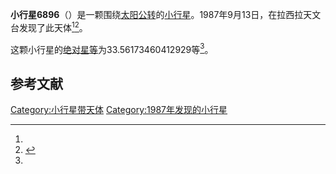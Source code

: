 {{Infobox planet
| bgcolour = #FFFFC0
| name = 6896
| symbol = 
| image = 
| caption = 
| discovery = yes
| discovery_ref = 
| discoverer = {{link-en|亨利·德波鸿诺|Henri Debehogne}}
| discovery_site = [[拉西拉天文台|拉西拉天文台]] 
| discovered = 1987年9月13日
| designations = yes
| mp_name = 
| named_after = 
| alt_names = 1987 RE1/ 1992 AW
| mp_category = [[主带小行星|主带小行星]]
| orbit_ref = <ref name="a">[http://ssd.jpl.nasa.gov/sbdb.cgi?sstr=6896 6896] {{Wayback|url=http://ssd.jpl.nasa.gov/sbdb.cgi?sstr=6896 |date=20200820185406 }}，小行星數據庫瀏覽器（JPL Small-Body Database Browser）－[[美国国家航空航天局|美国国家航空航天局]]喷气推进实验室</ref>
| epoch = 2456400.5 (2013年4月18日更新)
| aphelion = {{convert|2.793594047143853|AU|km|3|abbr=on|lk=out}}
| perihelion = {{convert|1.793225716596851|AU|km|3|abbr=on}}
| semimajor = {{convert|2.293409881870352|AU|km|3|abbr=on}}
| eccentricity = 0.218096281
| period = 1268.589014 [[日|日]]<br />3.47[[儒略年|儒略年]]
| avg_speed = 
| inclination = 4.971032213916313
| asc_node = 343.1046170382572
| mean_anomaly = 
| arg_peri = 33.56173460412929
| satellites = 
| physical_characteristics = yes
| dimensions = 
| mass = 
| density = 
| surface_grav = 
| escape_velocity = 
| sidereal_day = 
| axial_tilt = 
| pole_ecliptic_lat = 
| pole_ecliptic_lon = 
| albedo = 
| temperatures= 
| temp_name1 = 
| mean_temp_1 = 
| max_temp_1 = 
| temp_name2 = 
| max_temp_2 = 
| spectral_type = 
| abs_magnitude = 33.56173460412929
}}

'''小行星6896'''（{{lang-en|6896}}）是一颗围绕[[太阳|太阳]][[公转|公转]]的[[小行星|小行星]]。1987年9月13日，{{link-en|亨利·德波鸿诺|Henri Debehogne}}在拉西拉天文台发现了此天体<ref name="a" /><ref>{{cite news|title=小行星列表|url=http://cfa-www.harvard.edu/iau/lists/NumberedMPs.txt|accessdate=2013-07-08|newspaper=哈佛大学|archive-date=2008-05-17|archive-url=https://web.archive.org/web/20080517010638/http://cfa-www.harvard.edu/iau/lists/NumberedMPs.txt|dead-url=no}}</ref>。

这颗小行星的[[绝对星等|绝对星等]]为33.56173460412929等<ref name="a" />。

==参考文献==
{{reflist}}
{{Minor Planet Number|[[小行星6895|小行星6895]]|[[小行星6897|小行星6897]]}}

{{小天体}}

[[Category:小行星带天体|Category:小行星带天体]]
[[Category:1987年发现的小行星|Category:1987年发现的小行星]]

{{asteroid-stub}}